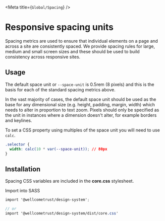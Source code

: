 

<Meta title={`Global/Spacing`} />

# Responsive spacing units

Spacing metrics are used to ensure that individual elements on a page and across a site are consistently spaced. We provide spacing rules for large, medium and small screen sizes and these should be used to build consistency across responsive sites.

<SpacingBlocks />

## Usage
The default space unit or `--space-unit` is 0.5rem (8 pixels) and this is the basis for each of the standard spacing metrics above.

In the vast majority of cases, the default space unit should be used as the base for any dimensional size (e.g. height, padding, margin, width) which needs to alter in proportion to text zoom. Pixels should only be specified as the unit in instances where a dimension doesn't alter, for example borders and keylines.

To set a CSS property using multiples of the space unit you will need to use `calc`.

```css
.selector {
  width: calc(10 * var(--space-unit)); // 80px
}

```

## Installation

Spacing CSS variables are included in the **core.css** stylesheet.

Import into SASS

```scss
import '@wellcometrust/design-system';

// or 
import '@wellcometrust/design-system/dist/core.css'
```

